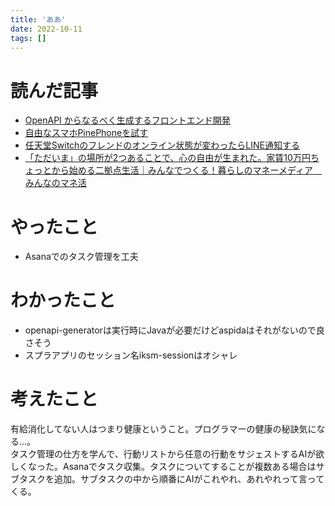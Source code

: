 ```yaml
---
title: 'ああ'
date: 2022-10-11
tags: []
---
```


# 読んだ記事
- [OpenAPI からなるべく生成するフロントエンド開発](https://zenn.dev/seya/articles/070a375a5de62c)
- [自由なスマホPinePhoneを試す](https://zenn.dev/blackenedgold/articles/pinephone-review)
- [任天堂Switchのフレンドのオンライン状態が変わったらLINE通知する](https://zenn.dev/shlia/articles/69f677f2fe0e91)
- [「ただいま」の場所が2つあることで、心の自由が生まれた。家賃10万円ちょっとから始める二拠点生活｜みんなでつくる！暮らしのマネーメディア　みんなのマネ活](https://www.rakuten-card.co.jp/minna-money/fun/koshonochi/)

# やったこと
- Asanaでのタスク管理を工夫

# わかったこと
- openapi-generatorは実行時にJavaが必要だけどaspidaはそれがないので良さそう
- スプラアプリのセッション名iksm-sessionはオシャレ

# 考えたこと
有給消化してない人はつまり健康ということ。プログラマーの健康の秘訣気になる...。  
タスク管理の仕方を学んで、行動リストから任意の行動をサジェストするAIが欲しくなった。Asanaでタスク収集。タスクについてすることが複数ある場合はサブタスクを追加。サブタスクの中から順番にAIがこれやれ、あれやれって言ってくる。  
